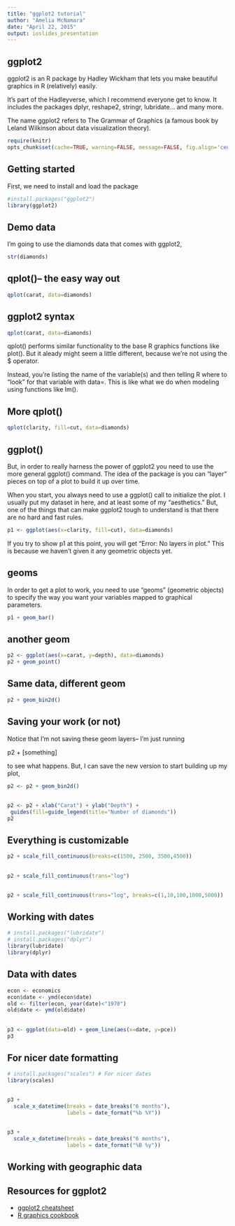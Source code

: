 ```yaml
---
title: "ggplot2 tutorial"
author: "Amelia McNamara"
date: "April 22, 2015"
output: ioslides_presentation
---
```


## ggplot2
ggplot2 is an R package by Hadley Wickham that lets you make beautiful graphics in R (relatively) easily. 

It's part of the Hadleyverse, which I recommend everyone get to know. It includes the packages dplyr, reshape2, stringr, lubridate... and many more.

The name ggplot2 refers to The Grammar of Graphics (a famous book by Leland Wilkinson about data visualization theory).

```r
require(knitr)
opts_chunk$set(cache=TRUE, warning=FALSE, message=FALSE, fig.align='center')
```

## Getting started
First, we need to install and load the package
```r
#install.packages("ggplot2")
library(ggplot2)
```

## Demo data

I'm going to use the diamonds data that comes with ggplot2,
```r
str(diamonds)
```

## qplot()-- the easy way out
```r
qplot(carat, data=diamonds)
```

## ggplot2 syntax
```r
qplot(carat, data=diamonds)
```
qplot() performs similar functionality to the base R graphics functions like plot(). But it aleady  might seem a little different, because we're not using the $ operator. 

Instead, you're listing the name of the variable(s) and then telling R where to "look" for that variable with data=. This is like what we do when modeling using functions like lm().

## More qplot()

```r
qplot(clarity, fill=cut, data=diamonds)
```

## ggplot()

But, in order to really harness the power of ggplot2 you need to use the more general ggplot() command. The idea of the package is you can "layer" pieces on top of a plot to build it up over time.

When you start, you always need to use a ggplot() call to initialize the plot. I usually put my dataset in here, and at least some of my "aesthetics." But, one of the things that can make ggplot2 tough to understand is that there are no hard and fast rules. 
```r
p1 <- ggplot(aes(x=clarity, fill=cut), data=diamonds)
```
If you try to show p1 at this point, you will get "Error: No layers in plot." This is because we haven't given it any geometric objects yet. 


## geoms
In order to get a plot to work, you need to use "geoms" (geometric objects) to specify the way you want your variables mapped to graphical parameters.

```r
p1 + geom_bar()
```


## another geom
```r
p2 <- ggplot(aes(x=carat, y=depth), data=diamonds)
p2 + geom_point()
```

## Same data, different geom
```r
p2 + geom_bin2d()
```

## Saving your work (or not)
Notice that I'm not saving these geom layers-- I'm just running 

p2 + [something] 

to see what happens. But, I can save the new version to start building up my plot,
```r
p2 <- p2 + geom_bin2d()
```

##
```r
p2 <- p2 + xlab("Carat") + ylab("Depth") + 
 guides(fill=guide_legend(title="Number of diamonds"))
p2
```

## Everything is customizable 
```r
p2 + scale_fill_continuous(breaks=c(1500, 2500, 3500,4500))
```

##
```r
p2 + scale_fill_continuous(trans="log")
```

##
```r
p2 + scale_fill_continuous(trans="log", breaks=c(1,10,100,1000,5000))
```


## Working with dates
```r
# install.packages("lubridate")
# install.packages("dplyr")
library(lubridate)
library(dplyr)
```

## Data with dates
```r
econ <- economics
econ$date <- ymd(econ$date)
old <- filter(econ, year(date)<"1970")
old$date <- ymd(old$date)
```

##
```r
p3 <- ggplot(data=old) + geom_line(aes(x=date, y=pce))
p3
```

## For nicer date formatting
```r
# install.packages("scales") # For nicer dates
library(scales)
```

##
```r
p3 + 
  scale_x_datetime(breaks = date_breaks("6 months"), 
                   labels = date_format("%b %Y"))
```

##
```r
p3 + 
  scale_x_datetime(breaks = date_breaks("6 months"), 
                   labels = date_format("%B %y"))
```

## Working with geographic data



## Resources for ggplot2

* [ggplot2 cheatsheet](http://www.rstudio.com/wp-content/uploads/2015/03/ggplot2-cheatsheet.pdf)
* [R graphics cookbook](http://www.cookbook-r.com/Graphs/)

